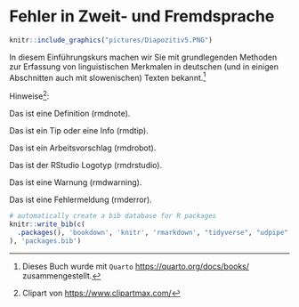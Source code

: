 # Fehler in Zweit- und Fremdsprache {#sec-l2_fehler}

```r
knitr::include_graphics("pictures/Diapozitiv5.PNG")
```

In diesem Einführungskurs machen wir Sie mit grundlegenden Methoden zur Erfassung von linguistischen Merkmalen in deutschen (und in einigen Abschnitten auch mit slowenischen) Texten bekannt.[^l2_fehler-1]

[^l2_fehler-1]: Dieses Buch wurde mit `Quarto` <https://quarto.org/docs/books/> zusammengestellt.

Hinweise[^l2_fehler-2]:

[^l2_fehler-2]: Clipart von <https://www.clipartmax.com/>

::: rmdnote
Das ist eine Definition (rmdnote).
:::

::: rmdtip
Das ist ein Tip oder eine Info (rmdtip).
:::

::: rmdrobot
Das ist ein Arbeitsvorschlag (rmdrobot).
:::

::: rmdrstudio
Das ist der RStudio Logotyp (rmdrstudio).
:::

::: rmdwarning
Das ist eine Warnung (rmdwarning).
:::

::: rmderror
Das ist eine Fehlermeldung (rmderror).
:::

```r
# automatically create a bib database for R packages
knitr::write_bib(c(
  .packages(), 'bookdown', 'knitr', 'rmarkdown', "tidyverse", "udpipe"
), 'packages.bib')
```
